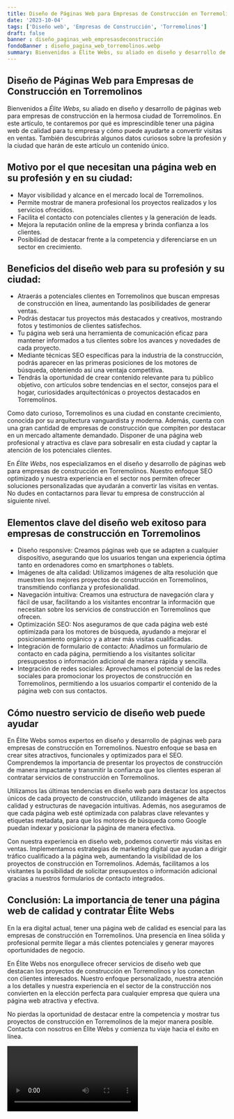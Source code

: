 ```yaml
---
title: Diseño de Páginas Web para Empresas de Construcción en Torremolinos
date: '2023-10-04'
tags: ['Diseño web', 'Empresas de Construcción', 'Torremolinos']
draft: false
banner : diseño_paginas_web_empresasdeconstrucción
fondoBanner : diseño_pagina_web_torremolinos.webp
summary: Bienvenidos a Élite Webs, su aliado en diseño y desarrollo de páginas web para empresas de construcción en la hermosa ciudad de Torremolinos. En este artículo, te contaremos por qué es imprescindible tener una página web de calidad para tu empresa y cómo puede ayudarte a convertir visitas en ventas. También descubrirás algunos datos curiosos sobre la profesión y la ciudad que harán de este artículo un contenido único.
---
```


## Diseño de Páginas Web para Empresas de Construcción en Torremolinos

Bienvenidos a *Élite Webs*, su aliado en diseño y desarrollo de páginas web para empresas de construcción en la hermosa ciudad de Torremolinos. En este artículo, te contaremos por qué es imprescindible tener una página web de calidad para tu empresa y cómo puede ayudarte a convertir visitas en ventas. También descubrirás algunos datos curiosos sobre la profesión y la ciudad que harán de este artículo un contenido único.

## Motivo por el que necesitan una página web en su profesión y en su ciudad:

- Mayor visibilidad y alcance en el mercado local de Torremolinos.
- Permite mostrar de manera profesional los proyectos realizados y los servicios ofrecidos.
- Facilita el contacto con potenciales clientes y la generación de leads.
- Mejora la reputación online de la empresa y brinda confianza a los clientes.
- Posibilidad de destacar frente a la competencia y diferenciarse en un sector en crecimiento.

## Beneficios del diseño web para su profesión y su ciudad:

- Atraerás a potenciales clientes en Torremolinos que buscan empresas de construcción en línea, aumentando las posibilidades de generar ventas.
- Podrás destacar tus proyectos más destacados y creativos, mostrando fotos y testimonios de clientes satisfechos.
- Tu página web será una herramienta de comunicación eficaz para mantener informados a tus clientes sobre los avances y novedades de cada proyecto.
- Mediante técnicas SEO específicas para la industria de la construcción, podrás aparecer en las primeras posiciones de los motores de búsqueda, obteniendo así una ventaja competitiva.
- Tendrás la oportunidad de crear contenido relevante para tu público objetivo, con artículos sobre tendencias en el sector, consejos para el hogar, curiosidades arquitectónicas o proyectos destacados en Torremolinos.

Como dato curioso, Torremolinos es una ciudad en constante crecimiento, conocida por su arquitectura vanguardista y moderna. Además, cuenta con una gran cantidad de empresas de construcción que compiten por destacar en un mercado altamente demandado. Disponer de una página web profesional y atractiva es clave para sobresalir en esta ciudad y captar la atención de los potenciales clientes.

En *Élite Webs*, nos especializamos en el diseño y desarrollo de páginas web para empresas de construcción en Torremolinos. Nuestro enfoque SEO optimizado y nuestra experiencia en el sector nos permiten ofrecer soluciones personalizadas que ayudarán a convertir las visitas en ventas. No dudes en contactarnos para llevar tu empresa de construcción al siguiente nivel.

<GifSeo />

<Cta />

## Elementos clave del diseño web exitoso para empresas de construcción en Torremolinos

- Diseño responsive: Creamos páginas web que se adapten a cualquier dispositivo, asegurando que los usuarios tengan una experiencia óptima tanto en ordenadores como en smartphones o tablets.
- Imágenes de alta calidad: Utilizamos imágenes de alta resolución que muestren los mejores proyectos de construcción en Torremolinos, transmitiendo confianza y profesionalidad.
- Navegación intuitiva: Creamos una estructura de navegación clara y fácil de usar, facilitando a los visitantes encontrar la información que necesitan sobre los servicios de construcción en Torremolinos que ofrecen.
- Optimización SEO: Nos aseguramos de que cada página web esté optimizada para los motores de búsqueda, ayudando a mejorar el posicionamiento orgánico y a atraer más visitas cualificadas.
- Integración de formulario de contacto: Añadimos un formulario de contacto en cada página, permitiendo a los visitantes solicitar presupuestos o información adicional de manera rápida y sencilla.
- Integración de redes sociales: Aprovechamos el potencial de las redes sociales para promocionar los proyectos de construcción en Torremolinos, permitiendo a los usuarios compartir el contenido de la página web con sus contactos.

## Cómo nuestro servicio de diseño web puede ayudar

En Élite Webs somos expertos en diseño y desarrollo de páginas web para empresas de construcción en Torremolinos. Nuestro enfoque se basa en crear sites atractivos, funcionales y optimizados para el SEO. Comprendemos la importancia de presentar los proyectos de construcción de manera impactante y transmitir la confianza que los clientes esperan al contratar servicios de construcción en Torremolinos.

Utilizamos las últimas tendencias en diseño web para destacar los aspectos únicos de cada proyecto de construcción, utilizando imágenes de alta calidad y estructuras de navegación intuitivas. Además, nos aseguramos de que cada página web esté optimizada con palabras clave relevantes y etiquetas metadata, para que los motores de búsqueda como Google puedan indexar y posicionar la página de manera efectiva.

Con nuestra experiencia en diseño web, podemos convertir más visitas en ventas. Implementamos estrategias de marketing digital que ayudan a dirigir tráfico cualificado a la página web, aumentando la visibilidad de los proyectos de construcción en Torremolinos. Además, facilitamos a los visitantes la posibilidad de solicitar presupuestos o información adicional gracias a nuestros formularios de contacto integrados.

## Conclusión: La importancia de tener una página web de calidad y contratar Élite Webs

En la era digital actual, tener una página web de calidad es esencial para las empresas de construcción en Torremolinos. Una presencia en línea sólida y profesional permite llegar a más clientes potenciales y generar mayores oportunidades de negocio.

En Élite Webs nos enorgullece ofrecer servicios de diseño web que destacan los proyectos de construcción en Torremolinos y los conectan con clientes interesados. Nuestro enfoque personalizado, nuestra atención a los detalles y nuestra experiencia en el sector de la construcción nos convierten en la elección perfecta para cualquier empresa que quiera una página web atractiva y efectiva.

No pierdas la oportunidad de destacar entre la competencia y mostrar tus proyectos de construcción en Torremolinos de la mejor manera posible. Contacta con nosotros en Élite Webs y comienza tu viaje hacia el éxito en línea.

<Video />

<CtaBot job='Empresas de Construcción' city='Torremolinos'/>

<Gmaps query='Torremolinos+españa+maps' />